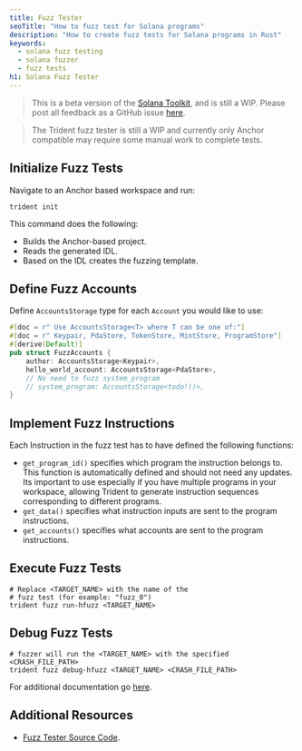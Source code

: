```yaml
---
title: Fuzz Tester
seoTitle: "How to fuzz test for Solana programs"
description: "How to create fuzz tests for Solana programs in Rust"
keywords:
  - solana fuzz testing
  - solana fuzzer
  - fuzz tests
h1: Solana Fuzz Tester
---
```


> This is a beta version of the [Solana Toolkit](/docs/toolkit/), and is still a
> WIP. Please post all feedback as a GitHub issue
> [here](https://github.com/solana-foundation/mucho/issues/new?title=%5Btoolkit%5D%20).

> The Trident fuzz tester is still a WIP and currently only Anchor compatible
> may require some manual work to complete tests.

## Initialize Fuzz Tests

Navigate to an Anchor based workspace and run:

```shell
trident init
```

This command does the following:

- Builds the Anchor-based project.
- Reads the generated IDL.
- Based on the IDL creates the fuzzing template.

## Define Fuzz Accounts

Define `AccountsStorage` type for each `Account` you would like to use:

```rust
#[doc = r" Use AccountsStorage<T> where T can be one of:"]
#[doc = r" Keypair, PdaStore, TokenStore, MintStore, ProgramStore"]
#[derive(Default)]
pub struct FuzzAccounts {
    author: AccountsStorage<Keypair>,
    hello_world_account: AccountsStorage<PdaStore>,
    // No need to fuzz system_program
    // system_program: AccountsStorage<todo!()>,
}
```

## Implement Fuzz Instructions

Each Instruction in the fuzz test has to have defined the following functions:

- `get_program_id()` specifies which program the instruction belongs to. This
  function is automatically defined and should not need any updates. Its
  important to use especially if you have multiple programs in your workspace,
  allowing Trident to generate instruction sequences corresponding to different
  programs.
- `get_data()` specifies what instruction inputs are sent to the program
  instructions.
- `get_accounts()` specifies what accounts are sent to the program instructions.

## Execute Fuzz Tests

```shell
# Replace <TARGET_NAME> with the name of the
# fuzz test (for example: "fuzz_0")
trident fuzz run-hfuzz <TARGET_NAME>
```

## Debug Fuzz Tests

```shell
# fuzzer will run the <TARGET_NAME> with the specified <CRASH_FILE_PATH>
trident fuzz debug-hfuzz <TARGET_NAME> <CRASH_FILE_PATH>
```

For additional documentation go [here](https://ackee.xyz/trident/docs/latest/).

## Additional Resources

- [Fuzz Tester Source Code](https://github.com/Ackee-Blockchain/trident).
